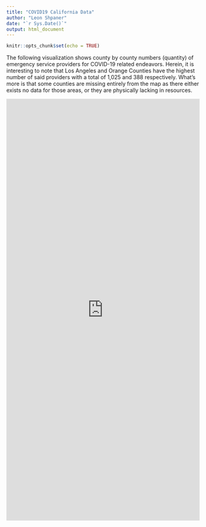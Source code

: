 ```yaml
---
title: "COVID19 California Data"
author: "Leon Shpaner"
date: "`r Sys.Date()`"
output: html_document
---
```


```r
knitr::opts_chunk$set(echo = TRUE)
```

The following visualization shows county by county numbers (quantity) of emergency service providers for COVID-19 related endeavors. Herein, it is interesting to note that Los Angeles and Orange Counties have the highest number of said providers with a total of 1,025 and 388 respectively. What's more is that some counties are missing entirely from the map as there either exists no data for those areas, or they are physically lacking in resources.

<iframe seamless frameborder="0" src="https://public.tableau.com/views/ofCOVID-19EmergencyServiceProvidersbyCounty/Dashboard?:display_count=yes&:showVizHome=no" width = '100%' height = '1100'></iframe> 